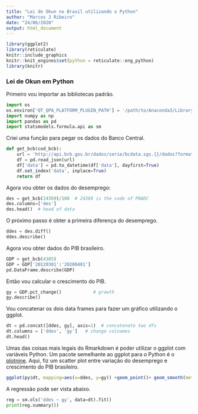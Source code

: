 ```yaml
---
title: "Lei de Okun no Brasil utilizando o Python"
author: "Marcos J Ribeiro"
date: "24/06/2020"
output: html_document
---
```



```r
library(ggplot2)
library(reticulate)
knitr::include_graphics
knitr::knit_engines$set(python = reticulate::eng_python)
library(knitr)
```

### Lei de Okun em Python


Primeiro vou importar as bibliotecas padrão.

```python
import os
os.environ['QT_QPA_PLATFORM_PLUGIN_PATH'] = '/path/to/Anaconda3/Library/plugins/platforms'
import numpy as np
import pandas as pd
import statsmodels.formula.api as sm
```

Criei uma função para pegar os dados do Banco Central.

```python
def get_bcb(cod_bcb):
    url = 'http://api.bcb.gov.br/dados/serie/bcdata.sgs.{}/dados?formato=json'.format(cod_bcb)
    df = pd.read_json(url)
    df['data'] = pd.to_datetime(df['data'], dayfirst=True)
    df.set_index('data', inplace=True)
    return df 
```



Agora vou obter os dados do desemprego:

```python
des = get_bcb(24369)/100  # 24369 is the code of PNADC
des.columns=['des']
des.head()  # head of data
```

O próximo passo é obter a primeira diferença do desemprego.

```python
ddes = des.diff()
ddes.describe()
```

Agora vou obter dados do PIB brasileiro.

```python
GDP = get_bcb(4385)
GDP = GDP['20120301':'20200401']
pd.DataFrame.describe(GDP)
```

Então vou calcular o crescimento do PIB.

```python
gy = GDP.pct_change()            # growth
gy.describe()
```

Vou concatenar os dois data frames para fazer um gráfico utilizando o ggplot.

```python
dt = pd.concat([ddes, gy], axis=1)  # concatenate two dfs
dt.columns = ['ddes', 'gy']   # change colnames
dt.head()
```

Umas das coisas mais legais do Rmarkdown é poder utilizar o ggplot com variáveis Python. Um pacote semelhante ao ggplot para o Python é o [plotnine](https://plotnine.readthedocs.io/en/stable/). Aqui, fiz um scatter plot entre variação do desemprego e crescimento do PIB brasileiro.


```r
ggplot(py$dt, mapping=aes(x=ddes, y=gy)) +geom_point()+ geom_smooth(method = 'lm',formula = y~x, color='black', se=F) 
```


A regressão pode ser vista abaixo.

```python
reg = sm.ols('ddes ~ gy', data=dt).fit()
print(reg.summary())
```










